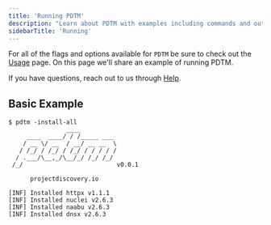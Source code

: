 ```yaml
---
title: 'Running PDTM'
description: "Learn about PDTM with examples including commands and output"
sidebarTitle: 'Running'
---
```


For all of the flags and options available for `PDTM` be sure to check out the [Usage](/tools/pdtm/usage) page. On this page we'll share an example of running PDTM.

<Note> If you have questions, reach out to us through [Help](/help). </Note>

## Basic Example

```console
$ pdtm -install-all
                ____          
     ____  ____/ / /_____ ___ 
    / __ \/ __  / __/ __ __  \
   / /_/ / /_/ / /_/ / / / / /
  / .___/\__,_/\__/_/ /_/ /_/ 
 /_/                          v0.0.1

      projectdiscovery.io

[INF] Installed httpx v1.1.1
[INF] Installed nuclei v2.6.3
[INF] Installed naabu v2.6.3
[INF] Installed dnsx v2.6.3
``` 
